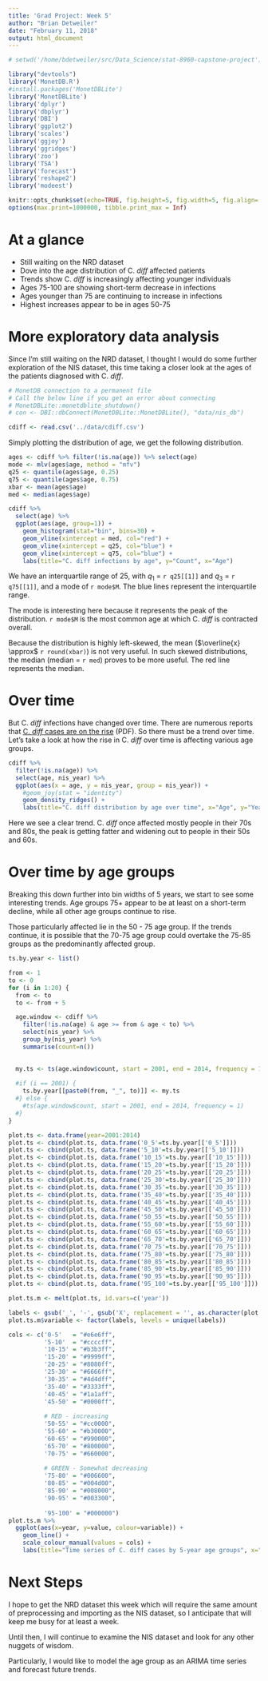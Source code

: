 ```yaml
---
title: 'Grad Project: Week 5'
author: "Brian Detweiler"
date: "February 11, 2018"
output: html_document
---
```


```r
# setwd('/home/bdetweiler/src/Data_Science/stat-8960-capstone-project')

library("devtools")
library('MonetDB.R')
#install.packages('MonetDBLite')
library('MonetDBLite')
library('dplyr')
library('dbplyr')
library('DBI')
library('ggplot2')
library('scales')
library('ggjoy')
library('ggridges')
library('zoo')
library('TSA')
library('forecast')
library('reshape2')
library('modeest')

knitr::opts_chunk$set(echo=TRUE, fig.height=5, fig.width=5, fig.align='center', scipen=1, digits=2)
options(max.print=1000000, tibble.print_max = Inf)

```
# At a glance

 * Still waiting on the NRD dataset
 * Dove into the age distribution of C. *diff* affected patients
 * Trends show C. *diff* is increasingly affecting younger individuals
 * Ages 75-100 are showing short-term decrease in infections
 * Ages younger than 75 are continuing to increase in infections
 * Highest increases appear to be in ages 50-75

# More exploratory data analysis

Since I'm still waiting on the NRD dataset, I thought I would do some further exploration of the NIS dataset,
this time taking a closer look at the ages of the patients diagnosed with C. *diff*. 

```r
# MonetDB connection to a permanent file
# Call the below line if you get an error about connecting
# MonetDBLite::monetdblite_shutdown()
# con <- DBI::dbConnect(MonetDBLite::MonetDBLite(), "data/nis_db")

cdiff <- read.csv('../data/cdiff.csv')
```

Simply plotting the distribution of age, we get the following distribution.

```r
ages <- cdiff %>% filter(!is.na(age)) %>% select(age)
mode <- mlv(ages$age, method = "mfv")
q25 <- quantile(ages$age, 0.25)
q75 <- quantile(ages$age, 0.75)
xbar <- mean(ages$age)
med <- median(ages$age)

cdiff %>% 
  select(age) %>%
  ggplot(aes(age, group=1)) +
    geom_histogram(stat="bin", bins=30) +
    geom_vline(xintercept = med, col="red") +
    geom_vline(xintercept = q25, col="blue") +
    geom_vline(xintercept = q75, col="blue") +
    labs(title="C. diff infections by age", y="Count", x="Age")
```

We have an interquartile range of 25, with $q_1$ = `r q25[[1]]` and $q_3$ = `r q75[[1]]`, and a mode of `r mode$M`. The
blue lines represent the interquartile range.

The mode is interesting here because it represents the peak of the distribution. `r mode$M` is the most common age at which
C. *diff* is contracted overall. 

Because the distribution is highly left-skewed, the mean ($\overline{x} \approx$ `r round(xbar)`) is not very useful. 
In such skewed distributions, the median (median = `r med`) proves to be more useful. The red line represents the median.

# Over time

But C. *diff* infections have changed over time. There are numerous reports that [C. *diff* cases are on the rise](https://www.omicsonline.org/open-access/clostridium-difficile-infection-an-increasing-postsurgical-complication-2332-0877.1000176.pdf) (PDF). So there must be a trend over time. Let's take a look at how the rise in C. *diff* over time is affecting 
various age groups.

```r
cdiff %>% 
  filter(!is.na(age)) %>% 
  select(age, nis_year) %>%
  ggplot(aes(x = age, y = nis_year, group = nis_year)) + 
    #geom_joy(stat = "identity")
    geom_density_ridges() +
    labs(title="C. diff distribution by age over time", x="Age", y="Year")

```

Here we see a clear trend. C. *diff* once affected mostly people in their 70s and 80s, the peak is getting fatter and
widening out to people in their 50s and 60s. 

# Over time by age groups

Breaking this down further into bin widths of 5 years, we start to see some interesting trends. Age groups 75+ appear to be
at least on a short-term decline, while all other age groups continue to rise. 

Those particularly affected lie in the 50 - 75 age group. If the trends continue, it is possible that the 70-75 age group 
could overtake the 75-85 groups as the predominantly affected group. 

```r

ts.by.year <- list()

from <- 1
to <- 0
for (i in 1:20) {
  from <- to
  to <- from + 5

  age.window <- cdiff %>% 
    filter(!is.na(age) & age >= from & age < to) %>% 
    select(nis_year) %>%
    group_by(nis_year) %>%
    summarise(count=n())

  
  my.ts <- ts(age.window$count, start = 2001, end = 2014, frequency = 1)
  
  #if (i == 2001) {
    ts.by.year[[paste0(from, "_", to)]] <- my.ts
  #} else {
    #ts(age.window$count, start = 2001, end = 2014, frequency = 1)
  #}
}

plot.ts <- data.frame(year=2001:2014)
plot.ts <- cbind(plot.ts, data.frame('0_5'=ts.by.year[['0_5']]))
plot.ts <- cbind(plot.ts, data.frame('5_10'=ts.by.year[['5_10']]))
plot.ts <- cbind(plot.ts, data.frame('10_15'=ts.by.year[['10_15']]))
plot.ts <- cbind(plot.ts, data.frame('15_20'=ts.by.year[['15_20']]))
plot.ts <- cbind(plot.ts, data.frame('20_25'=ts.by.year[['20_25']]))
plot.ts <- cbind(plot.ts, data.frame('25_30'=ts.by.year[['25_30']]))
plot.ts <- cbind(plot.ts, data.frame('30_35'=ts.by.year[['30_35']]))
plot.ts <- cbind(plot.ts, data.frame('35_40'=ts.by.year[['35_40']]))
plot.ts <- cbind(plot.ts, data.frame('40_45'=ts.by.year[['40_45']]))
plot.ts <- cbind(plot.ts, data.frame('45_50'=ts.by.year[['45_50']]))
plot.ts <- cbind(plot.ts, data.frame('50_55'=ts.by.year[['50_55']]))
plot.ts <- cbind(plot.ts, data.frame('55_60'=ts.by.year[['55_60']]))
plot.ts <- cbind(plot.ts, data.frame('60_65'=ts.by.year[['60_65']]))
plot.ts <- cbind(plot.ts, data.frame('65_70'=ts.by.year[['65_70']]))
plot.ts <- cbind(plot.ts, data.frame('70_75'=ts.by.year[['70_75']]))
plot.ts <- cbind(plot.ts, data.frame('75_80'=ts.by.year[['75_80']]))
plot.ts <- cbind(plot.ts, data.frame('80_85'=ts.by.year[['80_85']]))
plot.ts <- cbind(plot.ts, data.frame('85_90'=ts.by.year[['85_90']]))
plot.ts <- cbind(plot.ts, data.frame('90_95'=ts.by.year[['90_95']]))
plot.ts <- cbind(plot.ts, data.frame('95_100'=ts.by.year[['95_100']]))

plot.ts.m <- melt(plot.ts, id.vars=c('year'))

labels <- gsub('_', '-', gsub('X', replacement = '', as.character(plot.ts.m$variable)))
plot.ts.m$variable <- factor(labels, levels = unique(labels))

cols <- c('0-5'   = "#e6e6ff",
          '5-10'  = "#ccccff",
          '10-15' = "#b3b3ff",
          '15-20' = "#9999ff",
          '20-25' = "#8080ff",
          '25-30' = "#6666ff",
          '30-35' = "#4d4dff",
          '35-40' = "#3333ff",
          '40-45' = "#1a1aff",
          '45-50' = "#0000ff",
          
          # RED - increasing 
          '50-55' = "#cc0000",
          '55-60' = "#b30000",
          '60-65' = "#990000",
          '65-70' = "#800000",
          '70-75' = "#660000",
          
          # GREEN - Somewhat decreasing
          '75-80' = "#006600",
          '80-85' = "#004d00",
          '85-90' = "#008000",
          '90-95' = "#003300",
          
          '95-100' = "#000000")
plot.ts.m %>% 
  ggplot(aes(x=year, y=value, colour=variable)) +
    geom_line() +
    scale_colour_manual(values = cols) +
    labs(title="Time series of C. diff cases by 5-year age groups", x="Year", y="Count", colour="Ages")
```


# Next Steps

I hope to get the NRD dataset this week which will require the same amount of preprocessing and importing as the NIS 
dataset, so I anticipate that will keep me busy for at least a week.

Until then, I will continue to examine the NIS dataset and look for any other nuggets of wisdom. 

Particularly, I would like to model the age group as an ARIMA time series and forecast future trends. 